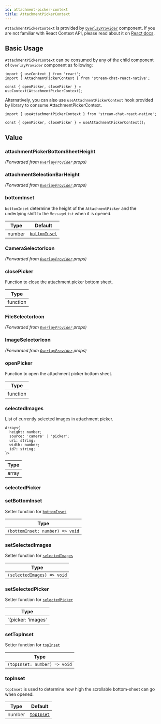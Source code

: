 ```yaml
---
id: attachment-picker-context
title: AttachmentPickerContext
---
```




`AttachmentPickerContext` is provided by [`OverlayProvider`](../core-components/overlay_provider.mdx) component. If you are not familiar with React Context API, please read about it on [React docs](https://reactjs.org/docs/context.html).

## Basic Usage

`AttachmentPickerContext` can be consumed by any of the child  component of `OverlayProvider` component as following:

```tsx
import { useContext } from 'react';
import { AttachmentPickerContext } from 'stream-chat-react-native';

const { openPicker, closePicker } = useContext(AttachmentPickerContext);
```

Alternatively, you can also use `useAttachmentPickerContext` hook provided by library to consume AttachmentPickerContext.

```tsx
import { useAttachmentPickerContext } from 'stream-chat-react-native';

const { openPicker, closePicker } = useAttachmentPickerContext();
```

## Value

### attachmentPickerBottomSheetHeight

_(Forwarded from [`OverlayProvider`](../core-components/overlay_provider.mdx) props)_

<AttachmentPickerBottomSheetHeight />

### attachmentSelectionBarHeight

_(Forwarded from [`OverlayProvider`](../core-components/overlay_provider.mdx) props)_

<AttachmentSelectionBarHeight />

### bottomInset

`bottomInset` determine the height of the `AttachmentPicker` and the underlying shift to the `MessageList` when it is opened.

| Type | Default |
| - | - |
| number | [`bottomInset`](../core-components/overlay_provider.mdx#bottominset) |

### CameraSelectorIcon

_(Forwarded from [`OverlayProvider`](../core-components/overlay_provider.mdx) props)_

<CameraSelectorIcon />

### closePicker

Function to close the attachment picker bottom sheet.

| Type |
| - |
| function |

### FileSelectorIcon

_(Forwarded from [`OverlayProvider`](../core-components/overlay_provider.mdx) props)_

<FileSelectorIcon />

### ImageSelectorIcon

_(Forwarded from [`OverlayProvider`](../core-components/overlay_provider.mdx) props)_

<ImageSelectorIcon />

<!-- ### maxNumberOfFiles

Maximum number of files (images + documents) which can be uploaded.

| Type | Default |
| - | - |
| number | 10 | -->

### openPicker

Function to open the attachment picker bottom sheet.

| Type |
| - |
| function |

### selectedImages

List of currently selected images in attachment picker.

```tsx
Array<{
  height: number;
  source: 'camera' | 'picker';
  uri: string;
  width: number;
  id?: string;
}>
```

| Type |
| - |
| array |

### selectedPicker

<SelectedPicker />

### setBottomInset

Setter function for [`bottomInset`](#bottominset)

| Type |
| - |
| `(bottomInset: number) => void` |

<!-- ### setMaxNumberOfFiles -->

### setSelectedImages

Setter function for [`selectedImages`](#selectedimages)

| Type |
| - |
| `(selectedImages) => void` |

### setSelectedPicker

Setter function for [`selectedPicker`](#selectedpicker)

| Type |
| - |
| `(picker: 'images' | undefined) => void` |

### setTopInset

Setter function for [`topInset`](#topinset)

| Type |
| - |
| `(topInset: number) => void` |

### topInset

`topInset` is used to determine how high the scrollable bottom-sheet can go when opened.

| Type | Default |
| - | - |
| number | [`topInset`](../core-components/overlay_provider.mdx#topInset) |
